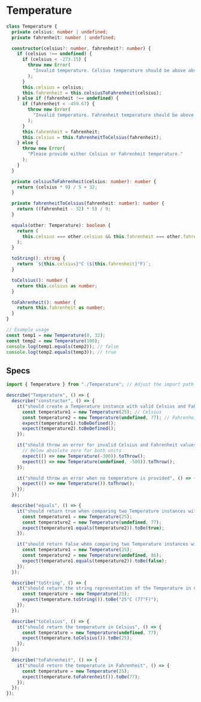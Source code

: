 # Temperature

```ts copy
class Temperature {
  private celsius: number | undefined;
  private fahrenheit: number | undefined;

  constructor(celsius?: number, fahrenheit?: number) {
    if (celsius !== undefined) {
      if (celsius < -273.15) {
        throw new Error(
          "Invalid temperature. Celsius temperature should be above absolute zero."
        );
      }
      this.celsius = celsius;
      this.fahrenheit = this.celsiusToFahrenheit(celsius);
    } else if (fahrenheit !== undefined) {
      if (fahrenheit < -459.67) {
        throw new Error(
          "Invalid temperature. Fahrenheit temperature should be above absolute zero."
        );
      }
      this.fahrenheit = fahrenheit;
      this.celsius = this.fahrenheitToCelsius(fahrenheit);
    } else {
      throw new Error(
        "Please provide either Celsius or Fahrenheit temperature."
      );
    }
  }

  private celsiusToFahrenheit(celsius: number): number {
    return (celsius * 9) / 5 + 32;
  }

  private fahrenheitToCelsius(fahrenheit: number): number {
    return ((fahrenheit - 32) * 5) / 9;
  }

  equals(other: Temperature): boolean {
    return (
      this.celsius === other.celsius && this.fahrenheit === other.fahrenheit
    );
  }

  toString(): string {
    return `${this.celsius}°C (${this.fahrenheit}°F)`;
  }

  toCelsius(): number {
    return this.celsius as number;
  }

  toFahrenheit(): number {
    return this.fahrenheit as number;
  }
}

// Example usage
const temp1 = new Temperature(0, 32);
const temp2 = new Temperature(100);
console.log(temp1.equals(temp2)); // false
console.log(temp2.equals(temp3)); // true
```

## Specs

```ts copy
import { Temperature } from "./Temperature"; // Adjust the import path as per your project structure

describe("Temperature", () => {
  describe("constructor", () => {
    it("should create a Temperature instance with valid Celsius and Fahrenheit values", () => {
      const temperature1 = new Temperature(25); // Celsius
      const temperature2 = new Temperature(undefined, 77); // Fahrenheit
      expect(temperature1).toBeDefined();
      expect(temperature2).toBeDefined();
    });

    it("should throw an error for invalid Celsius and Fahrenheit values", () => {
      // Below absolute zero for both units
      expect(() => new Temperature(-300)).toThrow();
      expect(() => new Temperature(undefined, -500)).toThrow();
    });

    it("should throw an error when no temperature is provided", () => {
      expect(() => new Temperature()).toThrow();
    });
  });

  describe("equals", () => {
    it("should return true when comparing two Temperature instances with the same Celsius and Fahrenheit values", () => {
      const temperature1 = new Temperature(25);
      const temperature2 = new Temperature(undefined, 77);
      expect(temperature1.equals(temperature2)).toBe(true);
    });

    it("should return false when comparing two Temperature instances with different Celsius or Fahrenheit values", () => {
      const temperature1 = new Temperature(25);
      const temperature2 = new Temperature(undefined, 86);
      expect(temperature1.equals(temperature2)).toBe(false);
    });
  });

  describe("toString", () => {
    it("should return the string representation of the Temperature in Celsius and Fahrenheit", () => {
      const temperature = new Temperature(25);
      expect(temperature.toString()).toBe("25°C (77°F)");
    });
  });

  describe("toCelsius", () => {
    it("should return the temperature in Celsius", () => {
      const temperature = new Temperature(undefined, 77);
      expect(temperature.toCelsius()).toBe(25);
    });
  });

  describe("toFahrenheit", () => {
    it("should return the temperature in Fahrenheit", () => {
      const temperature = new Temperature(25);
      expect(temperature.toFahrenheit()).toBe(77);
    });
  });
});
```
